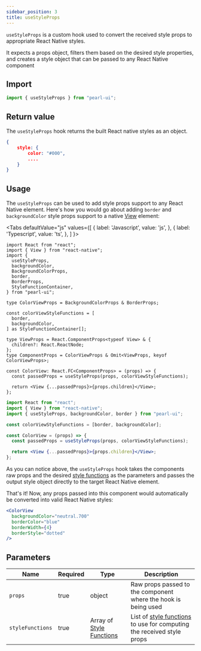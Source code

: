 ```yaml
---
sidebar_position: 3
title: useStyleProps
---
```


`useStyleProps` is a custom hook used to convert the received style props to appropriate React Native styles.

It expects a props object, filters them based on the desired style properties, and creates a style object that can be passed to any React Native component

## Import

```js
import { useStyleProps } from "pearl-ui";
```

## Return value

The `useStyleProps` hook returns the built React native styles as an object.

```json
{
    style: {
        color: "#000",
        ....
    }
}
```

## Usage

The `useStyleProps` can be used to add style props support to any React Native element. Here's how you would go about adding `border` and `backgroundColor` style props support to a native [View](https://reactnative.dev/docs/view) element:


<Tabs
  defaultValue="js"
  values={[
    { label: 'Javascript', value: 'js', },
    { label: 'Typescript', value: 'ts', },
  ]
}>
<TabItem value="ts">

```tsx title="ColorView.tsx"
import React from "react";
import { View } from "react-native";
import {
  useStyleProps,
  backgroundColor,
  BackgroundColorProps,
  border,
  BorderProps,
  StyleFunctionContainer,
} from "pearl-ui";

type ColorViewProps = BackgroundColorProps & BorderProps;

const colorViewStyleFunctions = [
  border,
  backgroundColor,
] as StyleFunctionContainer[];

type ViewProps = React.ComponentProps<typeof View> & {
  children?: React.ReactNode;
};
type ComponentProps = ColorViewProps & Omit<ViewProps, keyof ColorViewProps>;

const ColorView: React.FC<ComponentProps> = (props) => {
  const passedProps = useStyleProps(props, colorViewStyleFunctions);

  return <View {...passedProps}>{props.children}</View>;
};
```

</TabItem>

<TabItem value="js">

```jsx title="ColorView.jsx"
import React from "react";
import { View } from "react-native";
import { useStyleProps, backgroundColor, border } from "pearl-ui";

const colorViewStyleFunctions = [border, backgroundColor];

const ColorView = (props) => {
  const passedProps = useStyleProps(props, colorViewStyleFunctions);

  return <View {...passedProps}>{props.children}</View>;
};
```

</TabItem>
</Tabs>

As you can notice above, the `useStyleProps` hook takes the components raw props and the desired [style functions](../others/style-functions) as the parameters and passes the output style object directly to the target React Native element.

That's it! Now, any props passed into this component would automatically be converted into valid React Native styles:

```jsx
<ColorView
  backgroundColor="neutral.700"
  borderColor="blue"
  borderWidth={4}
  borderStyle="dotted"
/>
```

## Parameters

| Name             | Required | Type                                                         | Description                                                                                        |
| ---------------- | -------- | ------------------------------------------------------------ | -------------------------------------------------------------------------------------------------- |
| `props`          | true     | <t>object</t>                                                | Raw props passed to the component where the hook is being used                                     |
| `styleFunctions` | true     | <t>Array of [Style Functions](../others/style-functions)</t> | List of [style functions](../others/style-functions) to use for computing the received style props |
